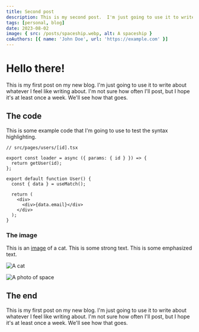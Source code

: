 ```yaml
---
title: Second post
description: This is my second post.  I'm just going to use it to write about whatever I feel like writing about.
tags: [personal, blog]
date: 2023-08-02
image: { src: /posts/spaceship.webp, alt: A spaceship }
coAuthors: [{ name: 'John Doe', url: 'https://example.com' }]
---
```


# Hello there!

This is my first post on my new blog. I'm just going to use it to write about
whatever I feel like writing about. I'm not sure how often I'll post, but I hope it's at least once a week.
We'll see how that goes.

## The code

This is some example code that I'm going to use to test the syntax highlighting.

```tsx
// src/pages/users/[id].tsx

export const loader = async ({ params: { id } }) => {
  return getUser(id);
};

export default function User() {
  const { data } = useMatch();

  return (
    <div>
      <div>{data.email}</div>
    </div>
  );
}
```

### The image

This is an [image](https://example.com) of a cat. This is some strong text. This is some emphasized text.

![A cat](https://placekitten.com/200/300)

![A photo of space](http://www.storywarren.com/wp-content/uploads/2016/09/space-1.jpg 'A photo of space')

## The end

This is my first post on my new blog. I'm just going to use it to write about
whatever I feel like writing about. I'm not sure how often I'll post, but I hope it's at least once a week.
We'll see how that goes.
